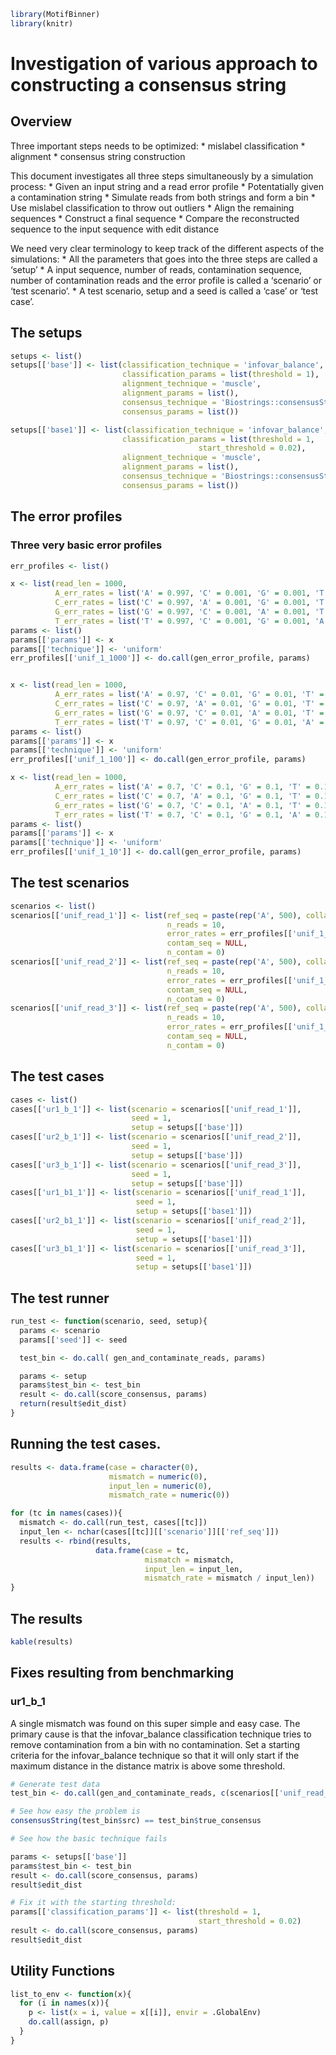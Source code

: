 ```r
library(MotifBinner)
library(knitr)
```

# Investigation of various approach to constructing a consensus string

## Overview

Three important steps needs to be optimized:
* mislabel classification
* alignment
* consensus string construction

This document investigates all three steps simultaneously by a simulation
process:
* Given an input string and a read error profile
* Potentatially given a contamination string
* Simulate reads from both strings and form a bin
* Use mislabel classification to throw out outliers
* Align the remaining sequences
* Construct a final sequence
* Compare the reconstructed sequence to the input sequence with edit distance

We need very clear terminology to keep track of the different aspects of the
simulations:
* All the parameters that goes into the three steps are called a 'setup'
* A input sequence, number of reads, contamination sequence, number of
  contamination reads and the error profile is called a 'scenario' or 'test
  scenario'.
* A test scenario, setup and a seed is called a 'case' or 'test case'.

## The setups

```r
setups <- list()
setups[['base']] <- list(classification_technique = 'infovar_balance', 
                         classification_params = list(threshold = 1), 
                         alignment_technique = 'muscle', 
                         alignment_params = list(), 
                         consensus_technique = 'Biostrings::consensusString', 
                         consensus_params = list())

setups[['base1']] <- list(classification_technique = 'infovar_balance', 
                         classification_params = list(threshold = 1,
                                          start_threshold = 0.02), 
                         alignment_technique = 'muscle', 
                         alignment_params = list(), 
                         consensus_technique = 'Biostrings::consensusString', 
                         consensus_params = list())
```

## The error profiles

### Three very basic error profiles

```r
err_profiles <- list()

x <- list(read_len = 1000,
          A_err_rates = list('A' = 0.997, 'C' = 0.001, 'G' = 0.001, 'T' = 0.001),
          C_err_rates = list('C' = 0.997, 'A' = 0.001, 'G' = 0.001, 'T' = 0.001),
          G_err_rates = list('G' = 0.997, 'C' = 0.001, 'A' = 0.001, 'T' = 0.001),
          T_err_rates = list('T' = 0.997, 'C' = 0.001, 'G' = 0.001, 'A' = 0.001))
params <- list()
params[['params']] <- x
params[['technique']] <- 'uniform'
err_profiles[['unif_1_1000']] <- do.call(gen_error_profile, params)


x <- list(read_len = 1000,
          A_err_rates = list('A' = 0.97, 'C' = 0.01, 'G' = 0.01, 'T' = 0.01),
          C_err_rates = list('C' = 0.97, 'A' = 0.01, 'G' = 0.01, 'T' = 0.01),
          G_err_rates = list('G' = 0.97, 'C' = 0.01, 'A' = 0.01, 'T' = 0.01),
          T_err_rates = list('T' = 0.97, 'C' = 0.01, 'G' = 0.01, 'A' = 0.01))
params <- list()
params[['params']] <- x
params[['technique']] <- 'uniform'
err_profiles[['unif_1_100']] <- do.call(gen_error_profile, params)

x <- list(read_len = 1000,
          A_err_rates = list('A' = 0.7, 'C' = 0.1, 'G' = 0.1, 'T' = 0.1),
          C_err_rates = list('C' = 0.7, 'A' = 0.1, 'G' = 0.1, 'T' = 0.1),
          G_err_rates = list('G' = 0.7, 'C' = 0.1, 'A' = 0.1, 'T' = 0.1),
          T_err_rates = list('T' = 0.7, 'C' = 0.1, 'G' = 0.1, 'A' = 0.1))
params <- list()
params[['params']] <- x
params[['technique']] <- 'uniform'
err_profiles[['unif_1_10']] <- do.call(gen_error_profile, params)
```

## The test scenarios

```r
scenarios <- list()
scenarios[['unif_read_1']] <- list(ref_seq = paste(rep('A', 500), collapse = ""), 
                                   n_reads = 10, 
                                   error_rates = err_profiles[['unif_1_1000']], 
                                   contam_seq = NULL, 
                                   n_contam = 0)
scenarios[['unif_read_2']] <- list(ref_seq = paste(rep('A', 500), collapse = ""), 
                                   n_reads = 10, 
                                   error_rates = err_profiles[['unif_1_100']], 
                                   contam_seq = NULL, 
                                   n_contam = 0)
scenarios[['unif_read_3']] <- list(ref_seq = paste(rep('A', 500), collapse = ""), 
                                   n_reads = 10, 
                                   error_rates = err_profiles[['unif_1_10']], 
                                   contam_seq = NULL, 
                                   n_contam = 0)
```

## The test cases

```r
cases <- list()
cases[['ur1_b_1']] <- list(scenario = scenarios[['unif_read_1']],
                           seed = 1,
                           setup = setups[['base']])
cases[['ur2_b_1']] <- list(scenario = scenarios[['unif_read_2']],
                           seed = 1,
                           setup = setups[['base']])
cases[['ur3_b_1']] <- list(scenario = scenarios[['unif_read_3']],
                           seed = 1,
                           setup = setups[['base']])
cases[['ur1_b1_1']] <- list(scenario = scenarios[['unif_read_1']],
                            seed = 1,
                            setup = setups[['base1']])
cases[['ur2_b1_1']] <- list(scenario = scenarios[['unif_read_2']],
                            seed = 1,
                            setup = setups[['base1']])
cases[['ur3_b1_1']] <- list(scenario = scenarios[['unif_read_3']],
                            seed = 1,
                            setup = setups[['base1']])
```

## The test runner

```r
run_test <- function(scenario, seed, setup){
  params <- scenario
  params[['seed']] <- seed

  test_bin <- do.call( gen_and_contaminate_reads, params)

  params <- setup
  params$test_bin <- test_bin
  result <- do.call(score_consensus, params)
  return(result$edit_dist)
}
```

## Running the test cases.

```r
results <- data.frame(case = character(0),
                      mismatch = numeric(0),
                      input_len = numeric(0),
                      mismatch_rate = numeric(0))

for (tc in names(cases)){
  mismatch <- do.call(run_test, cases[[tc]])
  input_len <- nchar(cases[[tc]][['scenario']][['ref_seq']])
  results <- rbind(results,
                   data.frame(case = tc,
                              mismatch = mismatch,
                              input_len = input_len,
                              mismatch_rate = mismatch / input_len))
}
```

## The results
```r
kable(results)
```

## Fixes resulting from benchmarking

### ur1_b_1

A single mismatch was found on this super simple and easy case. The primary
cause is that the infovar_balance classification technique tries to remove
contamination from a bin with no contamination. Set a starting criteria for the
infovar_balance technique so that it will only start if the maximum distance
in the distance matrix is above some threshold.

```r
# Generate test data
test_bin <- do.call(gen_and_contaminate_reads, c(scenarios[['unif_read_1']], list(seed=1)))

# See how easy the problem is
consensusString(test_bin$src) == test_bin$true_consensus

# See how the basic technique fails

params <- setups[['base']]
params$test_bin <- test_bin
result <- do.call(score_consensus, params)
result$edit_dist

# Fix it with the starting threshold:
params[['classification_params']] <- list(threshold = 1,
                                          start_threshold = 0.02)
result <- do.call(score_consensus, params)
result$edit_dist
```

## Utility Functions

```r
list_to_env <- function(x){
  for (i in names(x)){
    p <- list(x = i, value = x[[i]], envir = .GlobalEnv)
    do.call(assign, p)
  }
}
```
